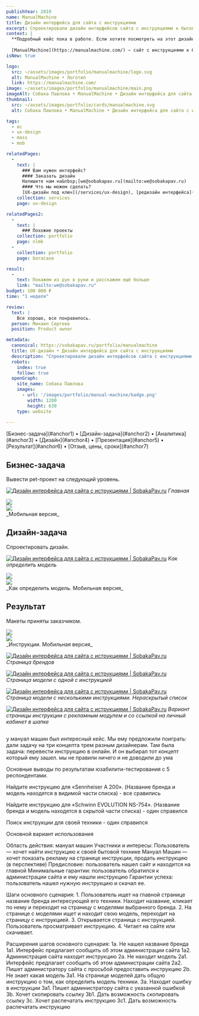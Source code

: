 ```yaml
---
publishYear: 2019
name: ManualMachine
title: Дизайн интерфейса для сайта с инструкциями
excerpt: Спроектировали дизайн интерфейсов сайта с инструкциями к бытовой технике 
context: |
  **Подробный кейс пока в работе. Если хотите посмотреть на этот дизайн в деталях, пишите нам на [we@sobakapav.ru](mailto:we@sobakapav.ru)**
  
  [ManualMachine](https://manualmachine.com/) — сайт с инструкциями к бытовой технике
isNew: true

logo:
  src: ~/assets/images/portfolio/manualmachine/logo.svg
  alt: ManualMachine • Логотип
  link: https://manualmachine.com/
image: ~/assets/images/portfolio/manualmachine/main.png
imageAlt: Собака Павлова • ManualMachine • Дизайн интерфейса для сайта с инструкциями
thumbnail:
  src: ~/assets/images/portfolio/cards/manualmachine.svg
  alt: Собака Павлова • ManualMachine • Дизайн интерфейса для сайта с инструкциями

tags:
  - ec
  - ux-design
  - mass
  - mob

relatedPages:
  -
    text: |
      ### Вам нужен интерфейс?
      #### Заказать дизайн
      Напишите нам на&nbsp;[we@sobakapav.ru](mailto:we@sobakapav.ru) 
      #### Что мы можем сделать?
      [UX-дизайн под ключ](/services/ux-design), [редизайн интерфейса](/services/redesign), [продуктовые исследования](/services/research) и [многое другое](/services). 
    collection: services
    page: ux-design

relatedPages2:
  -
    text: |
      ### Похожие проекты
    collection: portfolio
    page: nlmk
  - 
    collection: portfolio
    page: boracase

result:
  -
    text: Покажем из рук в руки и расскажем ещё больше
    link: "mailto:we@sobakapav.ru"
budget: 100 000 ₽
time: "1 неделя"

review: 
  text: |
    Все хорошо, все понравилось.
  person: Михаил Сергеев
  position: Product owner

metadata:
  canonical: https://sobakapav.ru/portfolio/manualmachine
  title: UX-дизайн • Дизайн интерфейса для сайта с инструкциями
  description: "Спроектировали дизайн интерфейсов сайта с инструкциями к бытовой технике"
  robots:
    index: true
    follow: true
  openGraph:
    site_name: Собака Павлова
    images:
      - url: '/images/portfolio/manual-machine/badge.png'
        width: 1200
        height: 630
    type: website
  
---
```


<TOC>
[Бизнес-задача](#anchor1) • [Дизайн-задача](#anchor2) • [Аналитика](#anchor3) • [Дизайн](#anchor4) • [Презентация](#anchor5) • [Результат](#anchor6) • [Отзыв, цены, сроки](#anchor7)
</TOC>

## <a name="anchor1" />Бизнес-задача

Вывести pet-проект на следующий уровень.

<a href="/images/portfolio/manualmachine/1.png" target="_blank" alt="Дизайн интерфейса для сайта с иструкциями">![Дизайн интерфейса для сайта с иструкциями | SobakaPav.ru](~/assets/images/portfolio/manualmachine/1.png)</a>
_Главная_

<div class="flex gap-2 flex-wrap mb-2"> 
  <div class="daisy-mockup-phone">
    <div class="daisy-camera"></div>
    <div class="daisy-display">
      <div class="daisy-artboard daisy-artboard-demo daisy-phone-1 items-start"><img src="/images/portfolio/manualmachine/7.png" /></div>
    </div>
  </div>
  <div class="daisy-mockup-phone">
      <div class="daisy-camera"></div>
      <div class="daisy-display">
        <div class="daisy-artboard daisy-artboard-demo daisy-phone-1"><img src="/images/portfolio/manualmachine/8.png" /></div>
      </div>
  </div>
</div>
_Мобильная версия_

## <a name="anchor2" />Дизайн-задача

Спроектировать дизайн.

<a href="/images/portfolio/manualmachine/3.png" target="_blank" alt="Дизайн интерфейса для сайта с иструкциями">![Дизайн интерфейса для сайта с иструкциями | SobakaPav.ru](~/assets/images/portfolio/manualmachine/2.png)</a>
_Как определить модель_

<div class="flex gap-2 flex-wrap mb-2"> 
  <div class="daisy-mockup-phone">
    <div class="daisy-camera"></div>
    <div class="daisy-display">
      <div class="daisy-artboard daisy-artboard-demo daisy-phone-1 items-start"><img src="/images/portfolio/manualmachine/9.png" /></div>
    </div>
  </div>
  <div class="daisy-mockup-phone">
      <div class="daisy-camera"></div>
      <div class="daisy-display">
        <div class="daisy-artboard daisy-artboard-demo daisy-phone-1"><img src="/images/portfolio/manualmachine/10.png" /></div>
      </div>
  </div>
</div>
_Как определить модель. Мобильная версия_

## <a name="anchor3" />Результат

Макеты приняты заказчиком.

<div class="flex gap-2 flex-wrap mb-2"> 
  <div class="daisy-mockup-phone">
    <div class="daisy-camera"></div>
    <div class="daisy-display">
      <div class="daisy-artboard daisy-artboard-demo daisy-phone-1 items-start"><img src="/images/portfolio/manualmachine/11.png" /></div>
    </div>
  </div>
  <div class="daisy-mockup-phone">
      <div class="daisy-camera"></div>
      <div class="daisy-display">
        <div class="daisy-artboard daisy-artboard-demo daisy-phone-1"><img src="/images/portfolio/manualmachine/12.png" /></div>
      </div>
  </div>
</div>
_Инструкции. Мобильная версия_

<a href="/images/portfolio/manualmachine/2.png" target="_blank" alt="Дизайн интерфейса для сайта с иструкциями">![Дизайн интерфейса для сайта с иструкциями | SobakaPav.ru](~/assets/images/portfolio/manualmachine/2.png)</a>
_Страница брендов_

<a href="/images/portfolio/manualmachine/4.png" target="_blank" alt="Дизайн интерфейса для сайта с иструкциями">![Дизайн интерфейса для сайта с иструкциями | SobakaPav.ru](~/assets/images/portfolio/manualmachine/4.png)</a>
_Страница модели с одной с инструкцией_

<a href="/images/portfolio/manualmachine/5.png" target="_blank" alt="Дизайн интерфейса для сайта с иструкциями">![Дизайн интерфейса для сайта с иструкциями | SobakaPav.ru](~/assets/images/portfolio/manualmachine/5.png)</a>
_Страница модели с несколькими инструкциями. Нераскрытый список_

<a href="/images/portfolio/manualmachine/6.png" target="_blank" alt="Дизайн интерфейса для сайта с иструкциями">![Дизайн интерфейса для сайта с иструкциями | SobakaPav.ru](~/assets/images/portfolio/manualmachine/6.png)</a>
_Вариант страницы инструкции с рекламным модулем и со ссылкой на личный кабинет в шапке_

## <a name="anchor4" />

у мануал машин был интересный кейс. Мы ему предложили поиграть: дали задачу на три концепта трем разным дизайнерам. Там была задача: перевести инструкцию в онлайн. И он выбирал тот концепт который ему зашел.
мы не правили ничего и не доводили до ума

Основные выводы по результатам юзабилити-тестирования с 5 респондентами.

Найдите инструкцию для 
«Sennheiser A 200». 
(Название бренда и модель находятся в видимой части списка) - все сравились

Найдите инструкцию для 
«Schwinn EVOLUTION NS-754». 
(Название бренда и модель находятся в скрытой части списка) - один справился

Поиск инструкции для своей техники - один справился

Основной вариант использования

Область действия: мануал машин
Участники и интересы: 
Пользователь — хочет найти инструкцию к своей бытовой технике
Мануал Машин —  хочет показать рекламу на странице инструкции, продать инструкцию (в перспективе)
Предисловие: пользователь нашел сайт и находится на главной
Минимальные гарантии: пользователь обратился к администрации сайта и ему нашли инструкцию 
Гарантии успеха: пользователь нашел нужную инструкцию и скачал ее.

Шаги основного сценария:
	1. Пользователь ищет на главной странице название бренда интересующей его техники. Находит название, кликает по нему и переходит на страницу с моделями выбранного бренда.
	2. На странице с моделями ищет и находит свою модель, переходит на страницу с инструкцией.
	3. Открывается страница с инструкцией. Пользователь просматривает инструкцию.
	4. Читает на сайте или скачивает.

Расширения шагов основного сценария:
1а. Не нашел название бренда
    1а1. Интерфейс предлагает сообщить об этом администрации сайта 
    1а2. Администрация сайта находит инструкцию 
2а. Не находит модель
    2а1. Интерфейс предлагает сообщить об этом администрации сайта
    2а2. Пишет администратору сайта с просьбой предоставить инструкцию
2b. Не знает какая модель
    3а1. На странице моделей дать общую инструкцию о том, как определить модель техники.
3а. Находит ошибку в инструкции
    3а1. Пишет администратору сайта с указанной ошибкой
3b. Хочет скопировать ссылку
    3b1. Дать возможность скопировать ссылку
3c. Хочет распечатать инструкцию
    3c1. Дать возможность распечатать инструкцию





